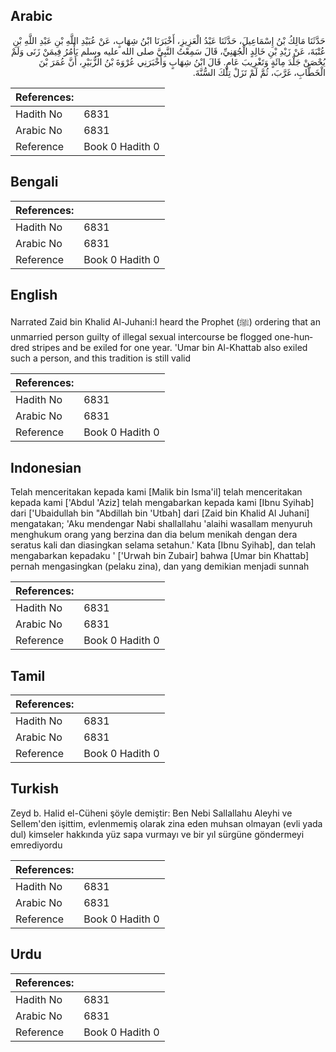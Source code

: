 ## Arabic


<div dir="rtl" lang="ar" style={{fontSize:'larger',backgroundColor:'#f8f9fa',padding:20}}>
حَدَّثَنَا مَالِكُ بْنُ إِسْمَاعِيلَ، حَدَّثَنَا عَبْدُ الْعَزِيزِ، أَخْبَرَنَا ابْنُ شِهَابٍ، عَنْ عُبَيْدِ اللَّهِ بْنِ عَبْدِ اللَّهِ بْنِ عُتْبَةَ، عَنْ زَيْدِ بْنِ خَالِدٍ الْجُهَنِيِّ، قَالَ سَمِعْتُ النَّبِيَّ صلى الله عليه وسلم يَأْمُرُ فِيمَنْ زَنَى وَلَمْ يُحْصَنْ جَلْدَ مِائَةٍ وَتَغْرِيبَ عَامٍ‏.‏ قَالَ ابْنُ شِهَابٍ وَأَخْبَرَنِي عُرْوَةَ بْنُ الزُّبَيْرِ، أَنَّ عُمَرَ بْنَ الْخَطَّابِ، غَرَّبَ، ثُمَّ لَمْ تَزَلْ تِلْكَ السُّنَّةَ‏.‏
</div>
<div style={{backgroundColor:'#f8f9fa',padding:20, marginBottom: 10}}><table> <thead> <tr> <th>References:</th> <th></th> </tr> </thead> <tbody><tr><td>Hadith No</td><td>6831</td></tr><tr><td>Arabic No</td><td>6831</td></tr><tr><td>Reference</td><td>Book 0 Hadith 0</td></tr></tbody></table></div>

## Bengali


<div dir="ltr" lang="bn" style={{fontSize:'larger',backgroundColor:'#f8f9fa',padding:20}}>

</div>
<div style={{backgroundColor:'#f8f9fa',padding:20, marginBottom: 10}}><table> <thead> <tr> <th>References:</th> <th></th> </tr> </thead> <tbody><tr><td>Hadith No</td><td>6831</td></tr><tr><td>Arabic No</td><td>6831</td></tr><tr><td>Reference</td><td>Book 0 Hadith 0</td></tr></tbody></table></div>

## English


<div dir="ltr" lang="en" style={{fontSize:'larger',backgroundColor:'#f8f9fa',padding:20}}>
Narrated Zaid bin Khalid Al-Juhani:I heard the Prophet (ﷺ) ordering that an unmarried person guilty of illegal sexual intercourse be flogged one-hundred stripes and be exiled for one year. 'Umar bin Al-Khattab also exiled such a person, and this tradition is still valid
</div>
<div style={{backgroundColor:'#f8f9fa',padding:20, marginBottom: 10}}><table> <thead> <tr> <th>References:</th> <th></th> </tr> </thead> <tbody><tr><td>Hadith No</td><td>6831</td></tr><tr><td>Arabic No</td><td>6831</td></tr><tr><td>Reference</td><td>Book 0 Hadith 0</td></tr></tbody></table></div>

## Indonesian


<div dir="ltr" lang="id" style={{fontSize:'larger',backgroundColor:'#f8f9fa',padding:20}}>
Telah menceritakan kepada kami [Malik bin Isma'il] telah menceritakan kepada kami ['Abdul 'Aziz] telah mengabarkan kepada kami [Ibnu Syihab] dari ['Ubaidullah bin "Abdillah bin 'Utbah] dari [Zaid bin Khalid Al Juhani] mengatakan; 'Aku mendengar Nabi shallallahu 'alaihi wasallam menyuruh menghukum orang yang berzina dan dia belum menikah dengan dera seratus kali dan diasingkan selama setahun.' Kata [Ibnu Syihab], dan telah mengabarkan kepadaku ' ['Urwah bin Zubair] bahwa [Umar bin Khattab] pernah mengasingkan (pelaku zina), dan yang demikian menjadi sunnah
</div>
<div style={{backgroundColor:'#f8f9fa',padding:20, marginBottom: 10}}><table> <thead> <tr> <th>References:</th> <th></th> </tr> </thead> <tbody><tr><td>Hadith No</td><td>6831</td></tr><tr><td>Arabic No</td><td>6831</td></tr><tr><td>Reference</td><td>Book 0 Hadith 0</td></tr></tbody></table></div>

## Tamil


<div dir="ltr" lang="ta" style={{fontSize:'larger',backgroundColor:'#f8f9fa',padding:20}}>

</div>
<div style={{backgroundColor:'#f8f9fa',padding:20, marginBottom: 10}}><table> <thead> <tr> <th>References:</th> <th></th> </tr> </thead> <tbody><tr><td>Hadith No</td><td>6831</td></tr><tr><td>Arabic No</td><td>6831</td></tr><tr><td>Reference</td><td>Book 0 Hadith 0</td></tr></tbody></table></div>

## Turkish


<div dir="ltr" lang="tr" style={{fontSize:'larger',backgroundColor:'#f8f9fa',padding:20}}>
Zeyd b. Halid el-Cüheni şöyle demiştir: Ben Nebi Sallallahu Aleyhi ve Sellem'den işittim, evlenmemiş olarak zina eden muhsan olmayan (evli yada dul) kimseler hakkında yüz sapa vurmayı ve bir yıl sürgüne göndermeyi emrediyordu
</div>
<div style={{backgroundColor:'#f8f9fa',padding:20, marginBottom: 10}}><table> <thead> <tr> <th>References:</th> <th></th> </tr> </thead> <tbody><tr><td>Hadith No</td><td>6831</td></tr><tr><td>Arabic No</td><td>6831</td></tr><tr><td>Reference</td><td>Book 0 Hadith 0</td></tr></tbody></table></div>

## Urdu


<div dir="rtl" lang="ur" style={{fontSize:'larger',backgroundColor:'#f8f9fa',padding:20}}>

</div>
<div style={{backgroundColor:'#f8f9fa',padding:20, marginBottom: 10}}><table> <thead> <tr> <th>References:</th> <th></th> </tr> </thead> <tbody><tr><td>Hadith No</td><td>6831</td></tr><tr><td>Arabic No</td><td>6831</td></tr><tr><td>Reference</td><td>Book 0 Hadith 0</td></tr></tbody></table></div>